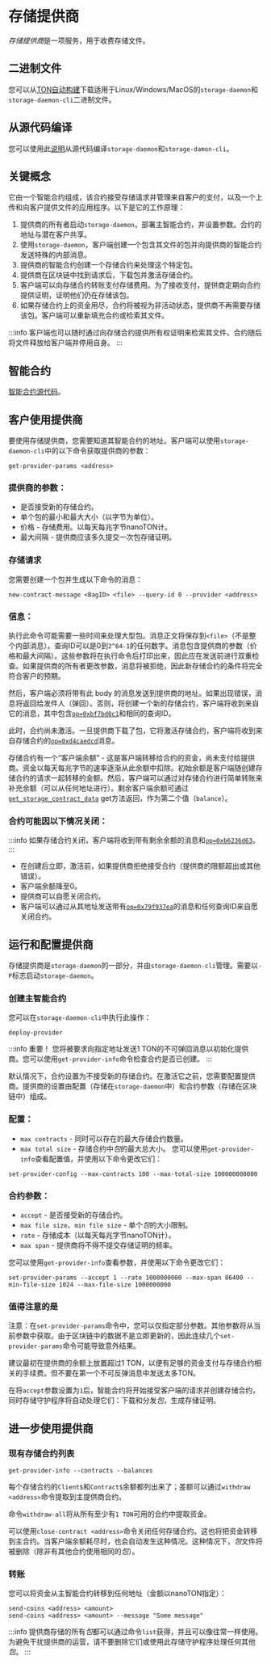 # 存储提供商

*存储提供商*是一项服务，用于收费存储文件。

## 二进制文件

您可以从[TON自动构建](https://github.com/ton-blockchain/ton/releases/latest)下载适用于Linux/Windows/MacOS的`storage-daemon`和`storage-daemon-cli`二进制文件。

## 从源代码编译

您可以使用此[说明](/v3/guidelines/smart-contracts/howto/compile/compilation-instructions#storage-daemon)从源代码编译`storage-daemon`和`storage-damon-cli`。

## 关键概念

它由一个智能合约组成，该合约接受存储请求并管理来自客户的支付，以及一个上传和向客户提供文件的应用程序。以下是它的工作原理：

1. 提供商的所有者启动`storage-daemon`，部署主智能合约，并设置参数。合约的地址与潜在客户共享。
2. 使用`storage-daemon`，客户端创建一个包含其文件的包并向提供商的智能合约发送特殊的内部消息。
3. 提供商的智能合约创建一个存储合约来处理这个特定包。
4. 提供商在区块链中找到请求后，下载包并激活存储合约。
5. 客户端可以向存储合约转账支付存储费用。为了接收支付，提供商定期向合约提供证明，证明他们仍在存储该包。
6. 如果存储合约上的资金用尽，合约将被视为非活动状态，提供商不再需要存储该包。客户端可以重新填充合约或检索其文件。

:::info
客户端也可以随时通过向存储合约提供所有权证明来检索其文件。合约随后将文件释放给客户端并停用自身。
:::

## 智能合约

[智能合约源代码](https://github.com/ton-blockchain/ton/tree/master/storage/storage-daemon/smartcont)。

## 客户使用提供商

要使用存储提供商，您需要知道其智能合约的地址。客户端可以使用`storage-daemon-cli`中的以下命令获取提供商的参数：

```
get-provider-params <address>
```

### 提供商的参数：

- 是否接受新的存储合约。
- 单个包的最小和最大大小（以字节为单位）。
- 价格 - 存储费用。以每天每兆字节nanoTON计。
- 最大间隔 - 提供商应该多久提交一次包存储证明。

### 存储请求

您需要创建一个包并生成以下命令的消息：

```
new-contract-message <BagID> <file> --query-id 0 --provider <address>
```

### 信息：

执行此命令可能需要一些时间来处理大型包。消息正文将保存到`<file>`（不是整个内部消息）。查询ID可以是0到`2^64-1`的任何数字。消息包含提供商的参数（价格和最大间隔）。这些参数将在执行命令后打印出来，因此应在发送前进行双重检查。如果提供商的所有者更改参数，消息将被拒绝，因此新存储合约的条件将完全符合客户的预期。

然后，客户端必须将带有此 body 的消息发送到提供商的地址。如果出现错误，消息将返回给发件人（弹回）。否则，将创建一个新的存储合约，客户端将收到来自它的消息，其中包含[`op=0xbf7bd0c1`](https://github.com/ton-blockchain/ton/tree/testnet/storage/storage-daemon/smartcont/constants.fc#L3)和相同的查询ID。

此时，合约尚未激活。一旦提供商下载了包，它将激活存储合约，客户端将收到来自存储合约的[`op=0xd4caedcd`](https://github.com/SpyCheese/ton/blob/tonstorage/storage/storage-daemon/smartcont/constants.fc#L4)消息。

存储合约有一个“客户端余额” - 这是客户端转移给合约的资金，尚未支付给提供商。资金以每天每兆字节的速率逐渐从此余额中扣除。初始余额是客户端随创建存储合约的请求一起转移的金额。然后，客户端可以通过对存储合约进行简单转账来补充余额（可以从任何地址进行）。剩余客户端余额可通过[`get_storage_contract_data`](https://github.com/ton-blockchain/ton/tree/testnet/storage/storage-daemon/smartcont/storage-contract.fc#L222) get方法返回，作为第二个值（`balance`）。

### 合约可能因以下情况关闭：

:::info
如果存储合约关闭，客户端将收到带有剩余余额的消息和[`op=0xb6236d63`](https://github.com/ton-blockchain/ton/tree/testnet/storage/storage-daemon/smartcont/constants.fc#L6)。
:::

- 在创建后立即，激活前，如果提供商拒绝接受合约（提供商的限额超出或其他错误）。
- 客户端余额降至0。
- 提供商可以自愿关闭合约。
- 客户端可以通过从其地址发送带有[`op=0x79f937ea`](https://github.com/ton-blockchain/ton/tree/testnet/storage/storage-daemon/smartcont/constants.fc#L2)的消息和任何查询ID来自愿关闭合约。

## 运行和配置提供商

存储提供商是`storage-daemon`的一部分，并由`storage-daemon-cli`管理。需要以`-P`标志启动`storage-daemon`。

### 创建主智能合约

您可以在`storage-daemon-cli`中执行此操作：

```
deploy-provider
```

:::info 重要！
您将被要求向指定地址发送1 TON的不可弹回消息以初始化提供商。您可以使用`get-provider-info`命令检查合约是否已创建。
:::

默认情况下，合约设置为不接受新的存储合约。在激活它之前，您需要配置提供商。提供商的设置由配置（存储在`storage-daemon`中）和合约参数（存储在区块链中）组成。

### 配置：

- `max contracts` - 同时可以存在的最大存储合约数量。
- `max total size` - 存储合约中*包*的最大总大小。
  您可以使用`get-provider-info`查看配置值，并使用以下命令更改它们：

```
set-provider-config --max-contracts 100 --max-total-size 100000000000
```

### 合约参数：

- `accept` - 是否接受新的存储合约。
- `max file size`、`min file size` - 单个*包*的大小限制。
- `rate` - 存储成本（以每天每兆字节nanoTON计）。
- `max span` - 提供商将不得不提交存储证明的频率。

您可以使用`get-provider-info`查看参数，并使用以下命令更改它们：

```
set-provider-params --accept 1 --rate 1000000000 --max-span 86400 --min-file-size 1024 --max-file-size 1000000000
```

### 值得注意的是

注意：在`set-provider-params`命令中，您可以仅指定部分参数。其他参数将从当前参数中获取。由于区块链中的数据不是立即更新的，因此连续几个`set-provider-params`命令可能导致意外结果。

建议最初在提供商的余额上放置超过1 TON，以便有足够的资金支付与存储合约相关的手续费。但不要在第一个不可反弹消息中发送太多TON。

在将`accept`参数设置为`1`后，智能合约将开始接受客户端的请求并创建存储合约，同时存储守护程序将自动处理它们：下载和分发*包*，生成存储证明。

## 进一步使用提供商

### 现有存储合约列表

```
get-provider-info --contracts --balances
```

每个存储合约的`Client$`和`Contract$`余额都列出来了；差额可以通过`withdraw <address>`命令提取到主提供商合约。

命令`withdraw-all`将从所有至少有`1 TON`可用的合约中提取资金。

可以使用`close-contract <address>`命令关闭任何存储合约。这也将把资金转移到主合约。当客户端余额耗尽时，也会自动发生这种情况。这种情况下，*包*文件将被删除（除非有其他合约使用相同的*包*）。

### 转账

您可以将资金从主智能合约转移到任何地址（金额以nanoTON指定）：

```
send-coins <address> <amount>
send-coins <address> <amount> --message "Some message"
```

:::info
提供商存储的所有*包*都可以通过命令`list`获得，并且可以像往常一样使用。为避免干扰提供商的运营，请不要删除它们或使用此存储守护程序处理任何其他*包*。
:::
